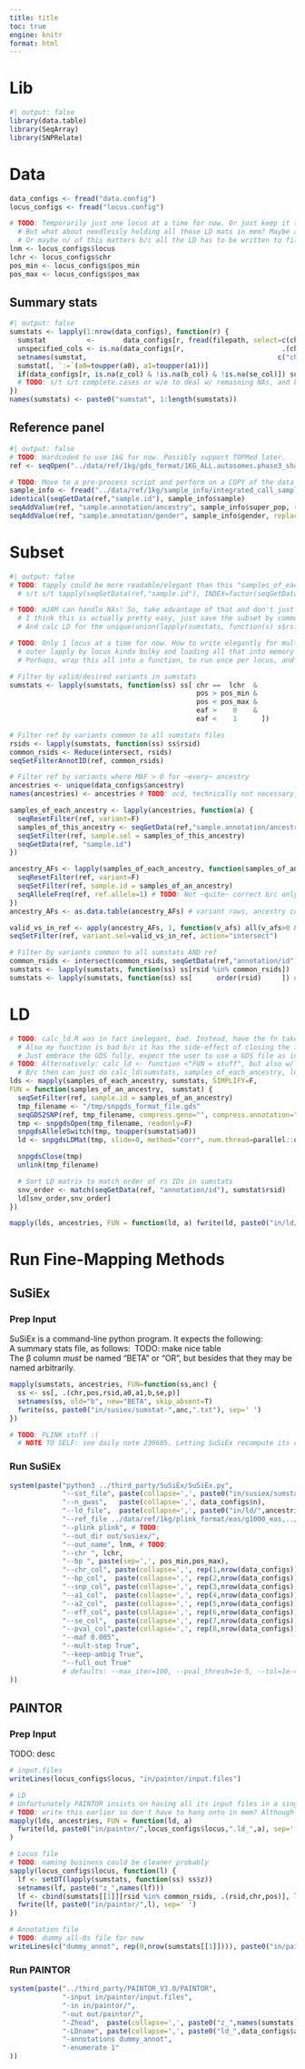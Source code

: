 ```yaml
---
title: title
toc: true
engine: knitr
format: html
---
```


# Lib
```r
#| output: false
library(data.table)
library(SeqArray)
library(SNPRelate)
```

# Data
```r
data_configs <- fread("data.config")
locus_configs <- fread("locus.config")

# TODO: Temporarily just one locus at a time for now. Or just keep it this way but run the script multiple times? __No__, because then would be loading the data multiple times.
  # But what about needlessly holding all those LD mats in mem? Maybe a middleground that only loads the initial data once, and also doesn't require holding the LDs @ once for all loci in mem before even getting to the methods.
  # Or maybe n/ of this matters b/c all the LD has to be written to file a/w so might as well rm() the object right after.
lnm <- locus_configs$locus
lchr <- locus_configs$chr
pos_min <- locus_configs$pos_min
pos_max <- locus_configs$pos_max
```
## Summary stats
```r
#| output: false
sumstats <- lapply(1:nrow(data_configs), function(r) {
  sumstat          <-       data_configs[r, fread(filepath, select=c(chr_col, pos_col, rsid_col, other_allele_col, effect_allele_col, eaf_col, b_col, se_col, z_col, p_col))]
  unspecified_cols <- is.na(data_configs[r,                        .(chr_col, pos_col, rsid_col, other_allele_col, effect_allele_col, eaf_col, b_col, se_col, z_col, p_col)])
  setnames(sumstat,                                               c("chr",   "pos",   "rsid",   "a0",             "a1",              "eaf",   "b",   "se",   "z",   "p"   )[!unspecified_cols])
  sumstat[, `:=`(a0=toupper(a0), a1=toupper(a1))]
  if(data_configs[r, is.na(z_col) & !is.na(b_col) & !is.na(se_col)]) sumstat[, z := b/se]
  # TODO: s/t s/t complete.cases or w/e to deal w/ remaining NAs, and be verbose about what is removed.
})
names(sumstats) <- paste0("sumstat", 1:length(sumstats))
```
## Reference panel
```r
#| output: false
# TODO: Hardcoded to use 1kG for now. Possibly support TOPMed later.
ref <- seqOpen("../data/ref/1kg/gds_format/1KG_ALL.autosomes.phase3_shapeit2_mvncall_integrated_v5a.20130502.genotypes.gds", readonly=F, allow.duplicate=T)

# TODO: Move to a pre-process script and perform on a COPY of the data and store s/where. Annoying, but the "data/" dir should really remain untouched. Should be able to look in there and take md5sums and be confident e/t in there is raw.
sample_info <- fread("../data/ref/1kg/sample_info/integrated_call_samples_v3.20130502.ALL.panel")
identical(seqGetData(ref,"sample.id"), sample_info$sample)
seqAddValue(ref, "sample.annotation/ancestry", sample_info$super_pop, replace=T)
seqAddValue(ref, "sample.annotation/gender", sample_info$gender, replace=T)
```

# Subset
```r
#| output: false
# TODO: tapply could be more readable/elegant than this "samples_of_each_ancestry" stuff?
  # s/t s/t tapply(seqGetData(ref,"sample.id"), INDEX=factor(seqGetData(ref, "sample.annotation/ancestry"))

# TODO: mJAM can handle NAs! So, take advantage of that and don't just subset for all methods...
  # I think this is actually pretty easy, just save the subset by common_rsids for later,
  # And calc LD for the unique(union(lapply(sumstats, function(s) s$rsid

# TODO: Only 1 locus at a time for now. How to write elegantly for multiple? (Probably) Not nested lapply's and "sumstatss".
  # outer lapply by locus kinda bulky and loading all that into memory hurts.
  # Perhaps, wrap this all into a function, to run once per locus, and then loop over that.

# Filter by valid/desired variants in sumstats
sumstats <- lapply(sumstats, function(ss) ss[ chr ==  lchr  &
                                              pos > pos_min &
                                              pos < pos_max &
                                              eaf >    0    &
                                              eaf <    1      ])

# Filter ref by variants common to all sumstats files
rsids <- lapply(sumstats, function(ss) ss$rsid)
common_rsids <- Reduce(intersect, rsids)
seqSetFilterAnnotID(ref, common_rsids)

# Filter ref by variants where MAF > 0 for ~every~ ancestry
ancestries <- unique(data_configs$ancestry)
names(ancestries) <- ancestries # TODO: ocd, technically not necessary, only helps readability in dev but not final product, bothering me a little

samples_of_each_ancestry <- lapply(ancestries, function(a) {
  seqResetFilter(ref, variant=F)
  samples_of_this_ancestry <- seqGetData(ref,"sample.annotation/ancestry") == a
  seqSetFilter(ref, sample.sel = samples_of_this_ancestry)
  seqGetData(ref, "sample.id")
})

ancestry_AFs <- lapply(samples_of_each_ancestry, function(samples_of_an_ancestry) {
  seqResetFilter(ref, variant=F)
  seqSetFilter(ref, sample.id = samples_of_an_ancestry)
  seqAlleleFreq(ref, ref.allele=1) # TODO: Not ~quite~ correct b/c only the first allele of multi-allelic variants get considered
})
ancestry_AFs <- as.data.table(ancestry_AFs) # variant rows, ancestry cols

valid_vs_in_ref <- apply(ancestry_AFs, 1, function(v_afs) all(v_afs>0 & v_afs<1))
seqSetFilter(ref, variant.sel=valid_vs_in_ref, action="intersect")

# Filter by variants common to all sumstats AND ref
common_rsids <- intersect(common_rsids, seqGetData(ref,"annotation/id"))
sumstats <- lapply(sumstats, function(ss) ss[rsid %in% common_rsids])
sumstats <- lapply(sumstats, function(ss) ss[      order(rsid)     ]) # Put all sumstats same order, by rs id.
```

# LD
```r
# TODO: calc_ld.R was in fact inelegant, bad. Instead, have the fn take a gds pointer assuming the filters you want are already applied.
  # Also my function is bad b/c it has the side-effect of closing the file.
  # Just embrace the GDS fully, expect the user to use a GDS file as input, and rewrite the fn to expect a pointer to a GDS file.
# TODO: Alternatively: calc_ld <- function <"FUN = stuff", but also w/ locus>; Vectorize(calc_ld, vectorize.args=c("sumstat","samples")); Vectorize(calc_ldv, vectorize.args=c("locus"). Also SIMPLIFY=F. May be more readable?
  # B/c then can just do calc_ld(sumstats, samples_of_each_ancestry, loci)
lds <- mapply(samples_of_each_ancestry, sumstats, SIMPLIFY=F,
FUN = function(samples_of_an_ancestry,  sumstat) {
  seqSetFilter(ref, sample.id = samples_of_an_ancestry)
  tmp_filename <- "/tmp/snpgds_format_file.gds"
  seqGDS2SNP(ref, tmp_filename, compress.geno="", compress.annotation="")
  tmp <- snpgdsOpen(tmp_filename, readonly=F)
  snpgdsAlleleSwitch(tmp, toupper(sumstat$a0))
  ld <- snpgdsLDMat(tmp, slide=0, method="corr", num.thread=parallel::detectCores())$LD

  snpgdsClose(tmp)
  unlink(tmp_filename)

  # Sort LD matrix to match order of rs IDs in sumstats
  snv_order <- match(seqGetData(ref, "annotation/id"), sumstat$rsid)
  ld[snv_order,snv_order]
})

mapply(lds, ancestries, FUN = function(ld, a) fwrite(ld, paste0("in/ld/",a,".ld"), sep=' '))
```

# Run Fine-Mapping Methods
## SuSiEx
### Prep Input
SuSiEx is a command-line python program. It expects the following:\
A summary stats file, as follows:\ 
TODO: make nice table\
The β column _must_ be named "BETA" or "OR", but besides that they may be named arbitrarily.
```r
mapply(sumstats, ancestries, FUN=function(ss,anc) {
  ss <- ss[, .(chr,pos,rsid,a0,a1,b,se,p)]
  setnames(ss, old="b", new="BETA", skip_absent=T)
  fwrite(ss, paste0("in/susiex/sumstat-",anc,".txt"), sep=' ')
})
```

```r
# TODO: PLINK stuff :(
  # NOTE TO SELF: see daily note 230605. Letting SuSiEx recompute its own LD for now just to get things working.
```

### Run SuSiEx
```r
system(paste("python3 ../third_party/SuSiEx/SuSiEx.py",
             "--sst_file", paste(collapse=',', paste0("in/susiex/sumstat-",ancestries,".txt")),
             "--n_gwas",   paste(collapse=',', data_configs$n),
             "--ld_file",  paste(collapse=',', paste0("in/ld/",ancestries,"-susiex" )),
             "--ref_file ../data/ref/1kg/plink_format/eas/g1000_eas,../data/ref/1kg/plink_format/eur/g1000_eur,../data/ref/1kg/plink_format/sas/g1000_sas", # TODO:
             "--plink plink", # TODO:
             "--out_dir out/susiex/",
             "--out_name", lnm, # TODO:
             "--chr ", lchr,
             "--bp ", paste(sep=',', pos_min,pos_max),
             "--chr_col", paste(collapse=',', rep(1,nrow(data_configs))),
             "--bp_col",  paste(collapse=',', rep(2,nrow(data_configs))),
             "--snp_col", paste(collapse=',', rep(3,nrow(data_configs))),
             "--a1_col",  paste(collapse=',', rep(4,nrow(data_configs))),
             "--a2_col",  paste(collapse=',', rep(5,nrow(data_configs))),
             "--eff_col", paste(collapse=',', rep(6,nrow(data_configs))),
             "--se_col",  paste(collapse=',', rep(7,nrow(data_configs))),
             "--pval_col",paste(collapse=',', rep(8,nrow(data_configs))),
             "--maf 0.005", 
             "--mult-step True",
             "--keep-ambig True",
             "--full_out True"
             # defaults: --max_iter=100, --pval_thresh=1e-5, --tol=1e-4, --n_sig=5, --level=95%, --min_purity=0.5
))
```

## PAINTOR
### Prep Input
TODO: desc
```r
# input.files
writeLines(locus_configs$locus, "in/paintor/input.files")

# LD
# Unfortunately PAINTOR insists on having all its input files in a single dir, so that means either cluttering in/ld/ or making copies of the LD....
# TODO: write this earlier so don't have to hang onto in mem? Although it is just one per anc in the ref.
mapply(lds, ancestries, FUN = function(ld, a)
  fwrite(ld, paste0("in/paintor/",locus_configs$locus,".ld_",a), sep=' ', col.names=F)
) 

# Locus file
# TODO: naming business could be cleaner probably
sapply(locus_configs$locus, function(l) {
  lf <- setDT(lapply(sumstats, function(ss) ss$z))
  setnames(lf, paste0("z_",names(lf)))
  lf <- cbind(sumstats[[1]][rsid %in% common_rsids, .(rsid,chr,pos)], lf) # Can add more metadata than just rsid,chr,pos if you want
  fwrite(lf, paste0("in/paintor/",l), sep=' ')
})

# Annotation file
# TODO: dummy all-0s file for now
writeLines(c("dummy_annot", rep(0,nrow(sumstats[[1]]))), paste0("in/paintor/",locus_configs$locus,".annotations"))
```

### Run PAINTOR
```r
system(paste("../third_party/PAINTOR_V3.0/PAINTOR",
             "-input in/paintor/input.files",
             "-in in/paintor/",
             "-out out/paintor/",
             "-Zhead",  paste(collapse=',', paste0("z_",names(sumstats))),
             "-LDname", paste(collapse=',', paste0("ld_",data_configs$ancestry)),
             "-annotations dummy_annot",
             "-enumerate 1"
))
```
